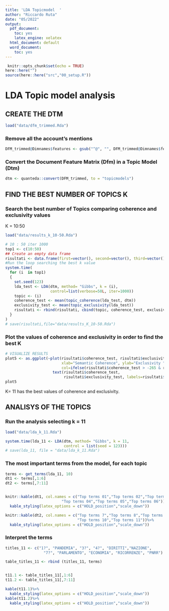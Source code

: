 ```yaml
---
title: 'LDA Topicmodel  '
author: "Riccardo Ruta"
date: "05/2022"
output:
  pdf_document: 
    toc: yes
    latex_engine: xelatex
  html_document: default
  word_document:
    toc: yes
---
```


```r
 knitr::opts_chunk$set(echo = TRUE)
here::here("")
source(here::here("src","00_setup.R"))

```

# LDA Topic model analysis

## CREATE THE DTM

```r
load("data/dfm_trimmed.Rda")
```

### Remove all the account's mentions

```r
DFM_trimmed@Dimnames$features <- gsub("^@", "", DFM_trimmed@Dimnames$features)
```

### Convert the Document Feature Matrix (Dfm) in a Topic Model (Dtm)

```r
dtm <- quanteda::convert(DFM_trimmed, to = "topicmodels")
```



## FIND THE BEST NUMBER OF TOPICS K

### Search the best number of Topics comparing coherence and exclusivity values
 K = 10:50

```r
load("data/results_k_10-50.Rda")
```

```r
# 10 : 50 iter 1000
top1 <- c(10:50)
## Create an empty data frame
risultati <- data.frame(first=vector(), second=vector(), third=vector()) 
#Run the loop searching the best k value
system.time(
  for (i  in top1) 
  { 
    set.seed(123)
    lda_test <- LDA(dtm, method= "Gibbs", k = (i),
                    control=list(verbose=50L, iter=1000))
    topic <- (i)
    coherence_test <- mean(topic_coherence(lda_test, dtm))
    exclusivity_test <- mean(topic_exclusivity(lda_test))
    risultati <- rbind(risultati, cbind(topic, coherence_test, exclusivity_test))
  }
)
# save(risultati,file="data/results_K_10-50.Rda")
```

### Plot the values of coherence and exclusivity in order to find the best K
```r
# VISUALIZE RESULTS
plot5 <- as.ggplot(~plot(risultati$coherence_test, risultati$exclusivity_test, main="Scatterplot k=10:50",
                         xlab="Semantic Coherence", ylab="Exclusivity ", pch=19,
                         col=ifelse(risultati$coherence_test > -265 & risultati$exclusivity_test>10.40 ,"red","black")) + 
                     text(risultati$coherence_test,
                          risultati$exclusivity_test, labels=risultati$topic, cex= 1,  pos=4))
plot5
```

K= 11 has the best values of coherence and exclusivity.













\newpage

## ANALISYS OF THE TOPICS

### Run the analysis selecting k = 11

```r
load("data/lda_k_11.Rda")
```

```r
system.time(lda_11 <- LDA(dtm, method= "Gibbs", k = 11,
                          control = list(seed = 123)))
# save(lda_11, file = "data/lda_k_11.Rda")
```

### The most important terms from the model, for each topic

```r
terms <- get_terms(lda_11, 10)
dt1 <- terms[,1:6]
dt2 <- terms[,7:11]


knitr::kable(dt1, col.names = c("Top terms 01","Top terms 02","Top terms 03",
                         "Top terms 04","Top terms 05","Top terms 06"))%>%
  kable_styling(latex_options = c("HOLD_position","scale_down"))

knitr::kable(dt2, col.names = c("Top terms 7","Top terms 8","Top terms 9",
                                "Top terms 10","Top terms 11"))%>%
  kable_styling(latex_options = c("HOLD_position","scale_down"))

```

### Interpret the terms 
```r
titles_11 <- c("1?", "PANDEMIA", "3?", "4?", "DIRITTI","NAZIONE",
                 "7?", "PARLAMENTO", "ECONOMIA", "RICORRENZE", "PNRR")

table_titles_11 <- rbind (titles_11, terms)


t11.1 <- table_titles_11[,1:6]
t11.2 <- table_titles_11[,7:11]

kable(t11.1)%>%
  kable_styling(latex_options = c("HOLD_position","scale_down"))
kable(t11.2)%>%
  kable_styling(latex_options = c("HOLD_position","scale_down"))

```

